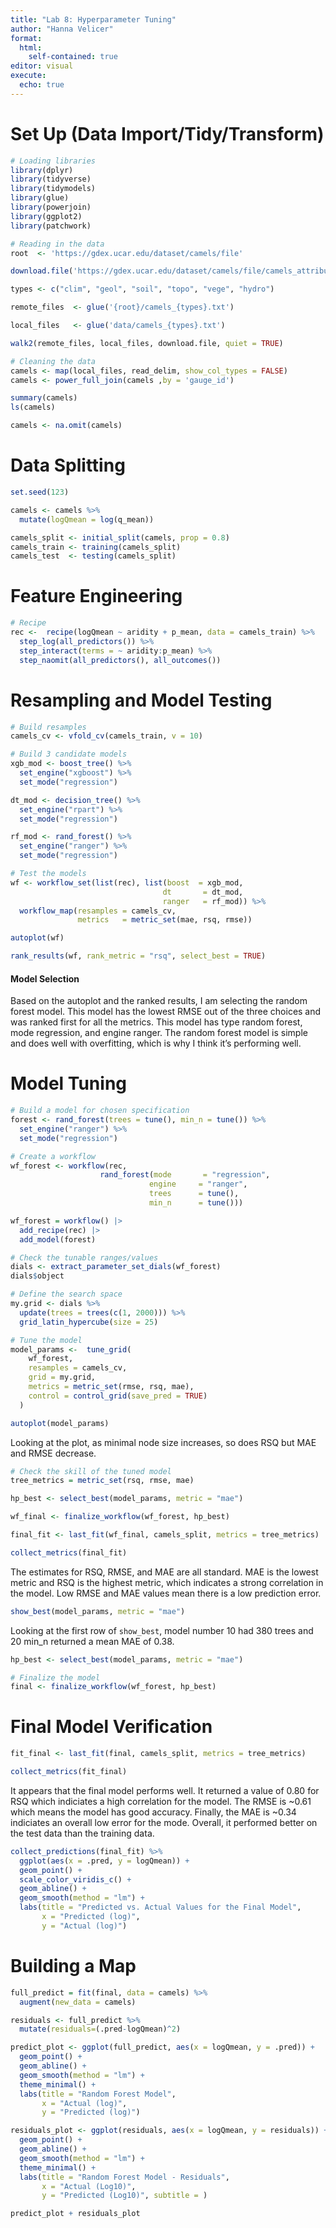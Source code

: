 ```yaml
---
title: "Lab 8: Hyperparameter Tuning"
author: "Hanna Velicer"
format: 
  html: 
    self-contained: true
editor: visual
execute: 
  echo: true
---
```


# Set Up (Data Import/Tidy/Transform)
```r
# Loading libraries
library(dplyr)
library(tidyverse)
library(tidymodels)
library(glue)
library(powerjoin)
library(ggplot2)
library(patchwork)

# Reading in the data
root  <- 'https://gdex.ucar.edu/dataset/camels/file'

download.file('https://gdex.ucar.edu/dataset/camels/file/camels_attributes_v2.0.pdf', 'data/camels_attributes_v2.0.pdf')

types <- c("clim", "geol", "soil", "topo", "vege", "hydro")

remote_files  <- glue('{root}/camels_{types}.txt')

local_files   <- glue('data/camels_{types}.txt')

walk2(remote_files, local_files, download.file, quiet = TRUE)

# Cleaning the data
camels <- map(local_files, read_delim, show_col_types = FALSE) 
camels <- power_full_join(camels ,by = 'gauge_id')

summary(camels)
ls(camels)

camels <- na.omit(camels)
```

# Data Splitting
```r
set.seed(123)

camels <- camels %>%
  mutate(logQmean = log(q_mean))

camels_split <- initial_split(camels, prop = 0.8)
camels_train <- training(camels_split)
camels_test  <- testing(camels_split)
```

# Feature Engineering
```r
# Recipe
rec <-  recipe(logQmean ~ aridity + p_mean, data = camels_train) %>%
  step_log(all_predictors()) %>%
  step_interact(terms = ~ aridity:p_mean) %>% 
  step_naomit(all_predictors(), all_outcomes()) 
```

# Resampling and Model Testing
```r
# Build resamples
camels_cv <- vfold_cv(camels_train, v = 10)

# Build 3 candidate models
xgb_mod <- boost_tree() %>% 
  set_engine("xgboost") %>% 
  set_mode("regression")

dt_mod <- decision_tree() %>% 
  set_engine("rpart") %>% 
  set_mode("regression")

rf_mod <- rand_forest() %>% 
  set_engine("ranger") %>%
  set_mode("regression")

# Test the models
wf <- workflow_set(list(rec), list(boost  = xgb_mod, 
                                  dt       = dt_mod,
                                  ranger   = rf_mod)) %>% 
  workflow_map(resamples = camels_cv,
               metrics   = metric_set(mae, rsq, rmse))

autoplot(wf)

rank_results(wf, rank_metric = "rsq", select_best = TRUE)
```
#### Model Selection
Based on the autoplot and the ranked results, I am selecting the random forest model. This model has the lowest RMSE out of the three choices and was ranked first for all the metrics. This model has type random forest, mode regression, and engine ranger. The random forest model is simple and does well with overfitting, which is why I think it's performing well.

# Model Tuning
```r
# Build a model for chosen specification
forest <- rand_forest(trees = tune(), min_n = tune()) %>% 
  set_engine("ranger") %>%
  set_mode("regression")

# Create a workflow
wf_forest <- workflow(rec, 
                    rand_forest(mode       = "regression", 
                               engine     = "ranger", 
                               trees      = tune(), 
                               min_n      = tune()))

wf_forest = workflow() |>
  add_recipe(rec) |>
  add_model(forest)

# Check the tunable ranges/values
dials <- extract_parameter_set_dials(wf_forest) 
dials$object

# Define the search space
my.grid <- dials %>% 
  update(trees = trees(c(1, 2000))) %>%
  grid_latin_hypercube(size = 25)

# Tune the model
model_params <-  tune_grid(
    wf_forest,
    resamples = camels_cv,
    grid = my.grid,
    metrics = metric_set(rmse, rsq, mae),
    control = control_grid(save_pred = TRUE)
  )

autoplot(model_params)
```
Looking at the plot, as minimal node size increases, so does RSQ but MAE and RMSE decrease.
```r
# Check the skill of the tuned model
tree_metrics = metric_set(rsq, rmse, mae)

hp_best <- select_best(model_params, metric = "mae")

wf_final <- finalize_workflow(wf_forest, hp_best)

final_fit <- last_fit(wf_final, camels_split, metrics = tree_metrics)

collect_metrics(final_fit)
```
The estimates for RSQ, RMSE, and MAE are all standard. MAE is the lowest metric and RSQ is the highest metric, which indicates a strong correlation in the model. Low RMSE and MAE values mean there is a low prediction error.
```r
show_best(model_params, metric = "mae")
```
Looking at the first row of `show_best`, model number 10 had 380 trees and 20 min_n returned a mean MAE of 0.38.
```r
hp_best <- select_best(model_params, metric = "mae")

# Finalize the model
final <- finalize_workflow(wf_forest, hp_best)
```

# Final Model Verification
```r
fit_final <- last_fit(final, camels_split, metrics = tree_metrics)

collect_metrics(fit_final)
```
It appears that the final model performs well. It returned a value of 0.80 for RSQ which indiciates a high correlation for the model. The RMSE is ~0.61 which means the model has good accuracy. Finally, the MAE is ~0.34 indiciates an overall low error for the mode. Overall, it performed better on the test data than the training data. 
```r
collect_predictions(final_fit) %>% 
  ggplot(aes(x = .pred, y = logQmean)) + 
  geom_point() +
  scale_color_viridis_c() +
  geom_abline() + 
  geom_smooth(method = "lm") + 
  labs(title = "Predicted vs. Actual Values for the Final Model", 
       x = "Predicted (log)", 
       y = "Actual (log)")
```

# Building a Map
```r
full_predict = fit(final, data = camels) %>%
  augment(new_data = camels) 

residuals <- full_predict %>%
  mutate(residuals=(.pred-logQmean)^2)

predict_plot <- ggplot(full_predict, aes(x = logQmean, y = .pred)) + 
  geom_point() + 
  geom_abline() +
  geom_smooth(method = "lm") +
  theme_minimal() +
  labs(title = "Random Forest Model", 
       x = "Actual (log)", 
       y = "Predicted (log)")

residuals_plot <- ggplot(residuals, aes(x = logQmean, y = residuals)) + 
  geom_point() + 
  geom_abline() +
  geom_smooth(method = "lm") + 
  theme_minimal() +
  labs(title = "Random Forest Model - Residuals", 
       x = "Actual (Log10)", 
       y = "Predicted (Log10)", subtitle = ) 

predict_plot + residuals_plot
```